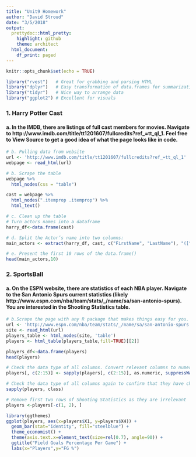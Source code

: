 ```yaml
---
title: "Unit9 Homework"
author: "David Stroud"
date: "3/5/2018"
output:
  prettydoc::html_pretty:
    highlight: github
    theme: architect
  html_document:
    df_print: paged
---
```


```r
knitr::opts_chunk$set(echo = TRUE)
```

```r
library("rvest")   # Great for grabbing and parsing HTML
library("dplyr")   # Easy transformation of data.frames for summarization
library("tidyr")   # Nice way to arrange data
library("ggplot2") # Excellent for visuals
```


### 1. Harry Potter Cast
#### a. In the IMDB, there are listings of full cast members for movies. Navigate to http://www.imdb.com/title/tt1201607/fullcredits?ref_=tt_ql_1. Feel free to View Source to get a good idea of what the page looks like in code.
```r
# b. Pulling data from website
url <- 'http://www.imdb.com/title/tt1201607/fullcredits?ref_=tt_ql_1'
webpage <- read_html(url)
```

```r
# b. Scrape the table
webpage %>%
  html_nodes(css = "table")
```

```r
cast = webpage %>%
  html_nodes(".itemprop .itemprop") %>%
  html_text()
```


```r
# c. Clean up the table
# Turn actors names into a dataframe
harry_df<-data.frame(cast)

```


```r
# d. Split the Actor’s name into two columns:
main_actors <- extract(harry_df, cast, c("FirstName", "LastName"), "([^ ]+) (.*)")

```

```r
# e. Present the first 10 rows of the data.frame()
head(main_actors,10)
```


### 2. SportsBall  

#### a. On the ESPN website, there are statistics of each NBA player. Navigate to the San Antonio Spurs current statistics (likely http://www.espn.com/nba/team/stats/_/name/sa/san-antonio-spurs). You are interested in the Shooting Statistics table.

```r
# b.Scrape the page with any R package that makes things easy for you. There are a few tables on the page, so make sure you are targeting specifically the Shooting Statistics table.
url <- 'http://www.espn.com/nba/team/stats/_/name/sa/san-antonio-spurs'
site <- read_html(url)
players_table <- html_nodes(site, 'table')
players <- html_table(players_table,fill=TRUE)[[2]]
```


```r
players_df<-data.frame(players)
head(players)
```

```r
# Check the data type of all columns. Convert relevant columns to numeric
players[, c(2:15)] <- sapply(players[, c(2:15)], as.numeric, suppressWarnings(as.numeric(c("1", "2", "X"))))
```


```r
# Check the data type of all columns again to confirm that they have changed
sapply(players, class)
```

```r
# Remove first two rows of Shooting Statistics as they are irrelevant
players <-players[-c(1, 2), ] 
```



```r
library(ggthemes)
ggplot(players, aes(x=players$X1, y=players$X4)) + 
  geom_bar(stat="identity", fill="steelblue") +
  theme_economist() +
  theme(axis.text.x=element_text(size=rel(0.7), angle=90)) +
  ggtitle("Field Goals Percentage Per Game") +
  labs(x="Players",y="FG %")



```








